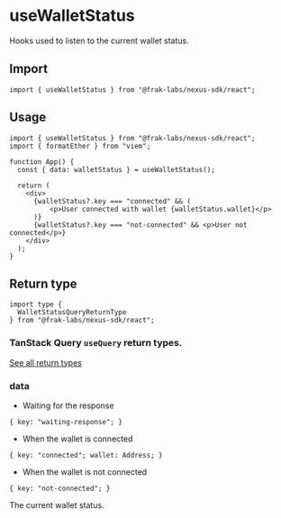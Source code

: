 # useWalletStatus

Hooks used to listen to the current wallet status.

## Import

```tsx
import { useWalletStatus } from "@frak-labs/nexus-sdk/react";
```

## Usage

```tsx [index.tsx]
import { useWalletStatus } from "@frak-labs/nexus-sdk/react";
import { formatEther } from "viem";

function App() {
  const { data: walletStatus } = useWalletStatus();

  return (
    <div>
      {walletStatus?.key === "connected" && (
          <p>User connected with wallet {walletStatus.wallet}</p>
      )}
      {walletStatus?.key === "not-connected" && <p>User not connected</p>}
    </div>
  );
}
```

## Return type

```tsx
import type {
  WalletStatusQueryReturnType
} from "@frak-labs/nexus-sdk/react";
```

### TanStack Query `useQuery` return types.

[See all return types](https://tanstack.com/query/latest/docs/framework/react/reference/useQuery)

### data

- Waiting for the response

`{ key: "waiting-response"; }`

- When the wallet is connected

`{ key: "connected"; wallet: Address; }`

- When the wallet is not connected

`{ key: "not-connected"; }`

The current wallet status.
